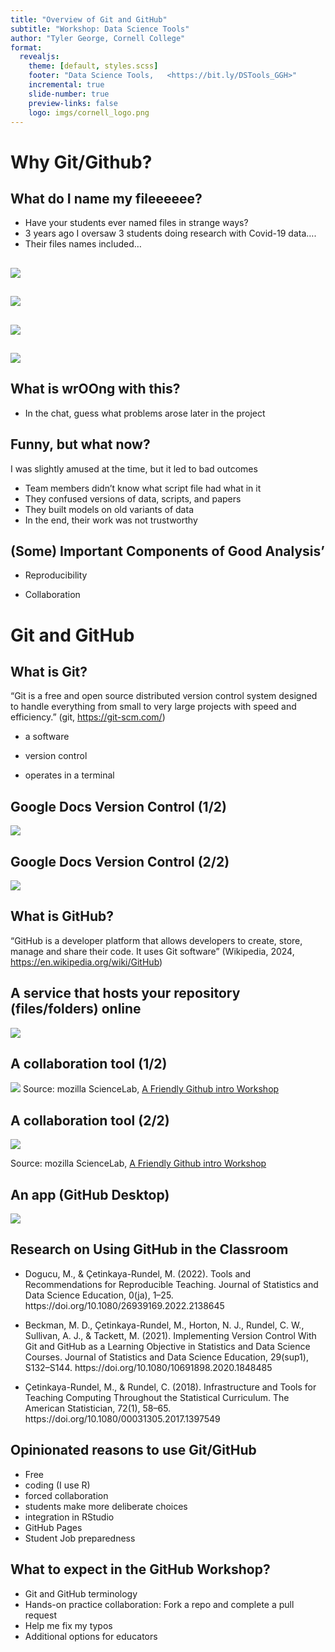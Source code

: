 ```yaml
---
title: "Overview of Git and GitHub"
subtitle: "Workshop: Data Science Tools"
author: "Tyler George, Cornell College"
format: 
  revealjs:
    theme: [default, styles.scss]
    footer: "Data Science Tools,   <https://bit.ly/DSTools_GGH>"
    incremental: true 
    slide-number: true
    preview-links: false
    logo: imgs/cornell_logo.png
---
```


# Why Git/Github?

## What do I name my fileeeeee?

-   Have your students ever named files in strange ways?
-   3 years ago I oversaw 3 students doing research with Covid-19 data....
-   Their files names included...

## 

![](imgs/FakeVP.png)

## 

![](imgs/script_name_e4.png)

## 

![](imgs/script_name_e3.png)

## 

![](imgs/script_name_e2.png)

## What is wrOOng with this?

-   In the chat, guess what problems arose later in the project

## Funny, but what now?

I was slightly amused at the time, but it led to bad outcomes

-   Team members didn't know what script file had what in it
-   They confused versions of data, scripts, and papers
-   They built models on old variants of data
-   In the end, their work was not trustworthy

## (Some) Important Components of Good Analysis'

-   Reproducibility

-   Collaboration

# Git and GitHub

## What is Git? {.smaller}

"Git is a free and open source distributed version control system designed to handle everything from small to very large projects with speed and efficiency." (git, <https://git-scm.com/>)

-   a software

-   version control

-   operates in a terminal

## Google Docs Version Control (1/2)

![](imgs/GD_vc_e1.png)

## Google Docs Version Control (2/2)

![](imgs/GD_vc_e2.png)

## What is GitHub?

"GitHub is a developer platform that allows developers to create, store, manage and share their code. It uses Git software" (Wikipedia, 2024, <https://en.wikipedia.org/wiki/GitHub>)

## A service that hosts your repository (files/folders) online

![](imgs/GH_website_ex.png)

## A collaboration tool (1/2)

![](imgs/GH_collab_diagram.png) Source: mozilla ScienceLab, [A Friendly Github intro Workshop](https://joeyklee.github.io/friendly-github-intro/#schedule)

## A collaboration tool (2/2)

![](imgs/GH_collab_example.png)

Source: mozilla ScienceLab, [A Friendly Github intro Workshop](https://joeyklee.github.io/friendly-github-intro/#schedule)

## An app (GitHub Desktop)

![](imgs/GH_app.png)

## Research on Using GitHub in the Classroom {.smaller}

-   Dogucu, M., & Çetinkaya-Rundel, M. (2022). Tools and Recommendations for Reproducible Teaching. Journal of Statistics and Data Science Education, 0(ja), 1–25. https://doi.org/10.1080/26939169.2022.2138645

-   Beckman, M. D., Çetinkaya-Rundel, M., Horton, N. J., Rundel, C. W., Sullivan, A. J., & Tackett, M. (2021). Implementing Version Control With Git and GitHub as a Learning Objective in Statistics and Data Science Courses. Journal of Statistics and Data Science Education, 29(sup1), S132–S144. https://doi.org/10.1080/10691898.2020.1848485

-   Çetinkaya-Rundel, M., & Rundel, C. (2018). Infrastructure and Tools for Teaching Computing Throughout the Statistical Curriculum. The American Statistician, 72(1), 58–65. https://doi.org/10.1080/00031305.2017.1397549

## Opinionated reasons to use Git/GitHub

-   Free
-   coding (I use R)
-   forced collaboration
-   students make more deliberate choices
-   integration in RStudio
-   GitHub Pages
-   Student Job preparedness

## What to expect in the GitHub Workshop?

-   Git and GitHub terminology
-   Hands-on practice collaboration: Fork a repo and complete a pull request
-   Help me fix my typos
-   Additional options for educators
